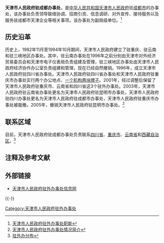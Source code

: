 {{Infobox PRCG
|机构名称=天津市人民政府驻成都办事处
|标志1=Red star.svg
|标志1说明=[[s:国务院关于国家行政机关和企业事业单位社会团体印章管理的规定|1999年规定]]：[[印章|印章]][[直径|直径]]?厘米，中央刊[[五角星|五角星]]，由[[天津市人民政府|天津市人民政府]]制发。
|业务上级机构=
|组织上级机构=[[天津市人民政府|天津市人民政府]]
|机构类型=[[天津市人民政府驻外办事处|天津市人民政府驻外办事处]]
|行政级别=副地厅级
|成立时间=
|前身=
|地址1=[[四川省|四川省]][[成都市|成都市]]成华区玉双路7号澳深花园F楼
|邮编1=610061
|网站=
|网址=
|image1=
|caption1=
}}

'''天津市人民政府驻成都办事处'''，是[[中华人民共和国|中华人民共和国]][[天津市人民政府|天津市人民政府]]驻[[成都市|成都市]]的办事处，该办事处负责领导联络协调、招商引资、信息调研、对外宣传、接待服务以及服务驻成都市天津企业等相关事项。该办事处为副局级单位。<ref>[http://www.tjzwb.cn/zwb.asp 天津市人民政府驻外办事处职能]{{dead link|date=2017年12月 |bot=InternetArchiveBot |fix-attempted=yes }}</ref> 

== 历史沿革 == 
历史上，1982年11月至1994年10月期间，天津市人民政府建立了驻重庆、驻云南和驻三峡地区办事处。其中，驻云南办事处在1996年之前分别由天津市对外经济贸易委员会和天津市电子仪表局负责组建及管理，驻三峡地区办事处由天津市人民政府经济协作办公室负责组建和管理，现在已经自然撤销。1996年，成立天津市人民政府驻四川省办事处。天津市人民政府驻四川省办事处和天津市人民政府驻重庆市办事处实行两个办公地点、[[一个机构两块牌子|一个机构两块牌子]]。2001年，经过调整后保留了天津市人民政府驻重庆市、云南省和四川省这3个驻外办事处。2003年，天津市人民政府驻云南省办事处更名为天津市人民政府驻昆明市办事处，天津市人民政府驻四川办事处更名为天津市人民政府驻成都市办事处，天津市人民政府驻重庆市办事处被裁撤。2005年，撤销天津市人民政府驻昆明市办事处。<ref>[http://www.tjzwb.cn/zwb.asp 天津市人民政府驻外办事处情况简介]{{dead link|date=2017年12月 |bot=InternetArchiveBot |fix-attempted=yes }}</ref> 

== 联系区域 ==
目前，天津市人民政府驻成都办事处负责联系[[四川省|四川省]]、[[重庆市|重庆市]]、[[云南省|云南省]]和[[西藏自治区|西藏自治区]]。<ref>[http://www.tjzwb.cn/newslist1.asp?menuname=%D7%A4%CD%E2%B0%EC%B7%D6%B2%BC 驻外办分布]{{dead link|date=2017年12月 |bot=InternetArchiveBot |fix-attempted=yes }}</ref>

==注释及参考文献==
<references />

==外部链接==
*[http://www.tjzwb.cn/index.asp 天津市人民政府驻外办事处信息网]{{dead link|date=2017年12月 |bot=InternetArchiveBot |fix-attempted=yes }}

{{-}}
{{天津市人民政府}}

[[Category:天津市人民政府驻外办事处|Category:天津市人民政府驻外办事处]]